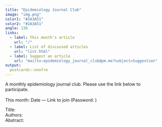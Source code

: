 ```yaml
---
title: "Epidemiology Journal Club"
image: "img.png"
color1: "#2A3A51"
color2: "#2A3A51"
angle: 130
links:
  - label: This month's article
    url: "/"
  - label: List of discussed articles
    url: "list.html"
  - label: Suggest an article
    url: "mailto:epidemiology_journal_club@pm.me?subject=Suggestion"
output:
  postcards::onofre
---
```


A monthly epidemiology journal club. Please use the link below to participate.
<br></br>
This month: Date &mdash; Link to join (Password: )  

Title:   
Authors:   
Abstract:   
